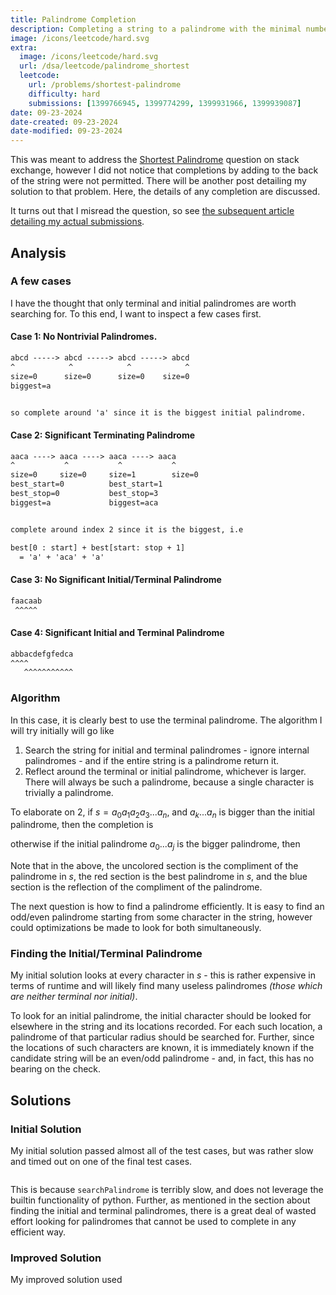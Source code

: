 ```yaml
---
title: Palindrome Completion
description: Completing a string to a palindrome with the minimal number of characters.
image: /icons/leetcode/hard.svg
extra:  
  image: /icons/leetcode/hard.svg
  url: /dsa/leetcode/palindrome_shortest
  leetcode: 
    url: /problems/shortest-palindrome
    difficulty: hard
    submissions: [1399766945, 1399774299, 1399931966, 1399939087]
date: 09-23-2024
date-created: 09-23-2024
date-modified: 09-23-2024
---
```



This was meant to address the [Shortest Palindrome](https://leetcode.com/problems/shortest-palindrome/?envType=daily-question&envId=2024-09-20)
question on stack exchange, however I did not notice that completions by adding
to the back of the string were not permitted. There will be another post 
detailing my solution to that problem. Here, the details of any completion are
discussed.


It turns out that I misread the question, so see [the subsequent article 
detailing my actual submissions](./actual.qmd).


## Analysis

### A few cases

I have the thought that only terminal and initial palindromes are worth 
searching for. To this end, I want to inspect a few cases first.


#### Case 1: No Nontrivial Palindromes.

```default
abcd -----> abcd -----> abcd -----> abcd
^            ^            ^            ^
size=0      size=0      size=0    size=0
biggest=a


so complete around 'a' since it is the biggest initial palindrome.
```


#### Case 2: Significant Terminating Palindrome

```default
aaca ----> aaca ----> aaca ----> aaca
^           ^           ^           ^
size=0     size=0     size=1        size=0
best_start=0          best_start=1
best_stop=0           best_stop=3
biggest=a             biggest=aca


complete around index 2 since it is the biggest, i.e

best[0 : start] + best[start: stop + 1]
  = 'a' + 'aca' + 'a'
```


#### Case 3: No Significant Initial/Terminal Palindrome

```default
faacaab 
 ^^^^^
```


#### Case 4: Significant Initial and Terminal Palindrome

```default
abbacdefgfedca
^^^^ 
   ^^^^^^^^^^^
```


### Algorithm

In this case, it is clearly best to use the terminal palindrome.
The algorithm I will try initially will go like

1. Search the string for initial and terminal palindromes - ignore internal 
   palindromes - and if the entire string is a palindrome return it.
2. Reflect around the terminal or initial palindrome, whichever is larger. 
   There will always be such a palindrome, because a single character is 
   trivially a palindrome.

To elaborate on 2, if $s=a_0a_1a_2a_3...a_n$, and $a_k...a_n$ is bigger than the 
initial palindrome, then the completion is

\begin{equation}
  \color{green}a_0a_1...a_{k-1} \color{red}a_k...a_n \color{blue} a_{k-1}..a_1a_0
\end{equation}

otherwise if the initial palindrome $a_0...a_j$ is the bigger palindrome, then

\begin{equation}
  \color{blue}a_na{n-1}...a{j+1}\color{red}a_0...a_j\color{green}a_{j+1}...a{n-1}a_n
\end{equation}

Note that in the above, the uncolored section is the compliment of the 
palindrome in $s$, the red section is the best palindrome in $s$, and the blue 
section is the reflection of the compliment of the palindrome.


The next question is how to find a palindrome efficiently. It is easy to find
an odd/even palindrome starting from some character in the string, however 
could optimizations be made to look for both simultaneously.


### Finding the Initial/Terminal Palindrome

My initial solution looks at every character in $s$ - this is rather expensive
in terms of runtime and will likely find many useless palindromes *(those which
are neither terminal nor initial)*.

To look for an initial palindrome, the initial character should be looked for 
elsewhere in the string and its locations recorded. For each such location, a
palindrome of that particular radius should be searched for. Further, since the
locations of such characters are known, it is immediately known if the candidate
string will be an even/odd palindrome - and, in fact, this has no bearing on 
the check. 


## Solutions

### Initial Solution

My initial solution passed almost all of the test cases, but was rather slow 
and timed out on one of the final test cases.

```.python
```

This is because ``searchPalindrome`` is terribly slow, and does not leverage
the builtin functionality of python. Further, as mentioned in the section about
finding the initial and terminal palindromes, there is a great deal of wasted
effort looking for palindromes that cannot be used to complete in any efficient
way.


### Improved Solution

My improved solution used 


```.python
```

